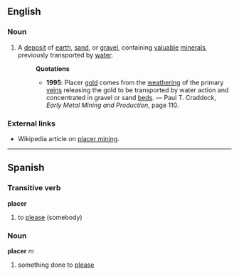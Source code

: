 ==English==
===Noun===
#A [[deposit]] of [[earth]], [[sand]], or [[gravel]], containing [[valuable]] [[mineral]]s, previously transported by [[water]].
#:'''Quotations'''
#:*'''1995''': Placer [[gold]] comes from the [[weathering]] of the primary [[vein]]s releasing the gold to be transported by water action and concentrated in gravel or sand [[bed]]s. &mdash; Paul T. Craddock, ''Early Metal Mining and Production'', page 110.
===External links===
* Wikipedia article on [[w:placer_mining|placer mining]].

----
==Spanish==
===Transitive verb===
'''placer'''

# to [[please]] (somebody)

===Noun===
'''placer''' ''m''

# something done to [[please]]